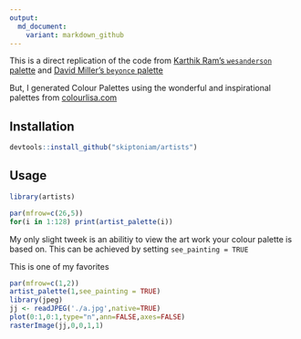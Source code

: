 ```yaml
---
output:
  md_document:
    variant: markdown_github
---
```


This is a direct replication of the code from [Karthik Ram's `wesanderson` palette](https://github.com/karthik/wesanderson) and [David Miller's `beyonce` palette](https://github.com/dill/beyonce)

But, I generated Colour Palettes using the wonderful and inspirational palettes from [colourlisa.com](http://www.colourlisa.com/)

## Installation

```R
devtools::install_github("skiptoniam/artists")
```

## Usage

```r
library(artists)
```

```r
par(mfrow=c(26,5))
for(i in 1:128) print(artist_palette(i))
```

My only slight tweek is an abilitiy to view the art work your colour palette is based on.
This can be achieved by setting `see_painting = TRUE`

This is one of my favorites
```r
par(mfrow=c(1,2))
artist_palette(1,see_painting = TRUE)
library(jpeg)
jj <- readJPEG('./a.jpg',native=TRUE)
plot(0:1,0:1,type="n",ann=FALSE,axes=FALSE)
rasterImage(jj,0,0,1,1)
```
